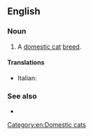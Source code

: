 ==English==

===Noun===
{{en-noun|head=[[Turkish]] [[Vankedisi]]|?}}

# A [[domestic cat]] [[breed]].

====Translations====
{{checktrans-top}}
* Italian: {{t-check|it|gatto Turkish Vankedisi}}
{{trans-bottom}}

===See also===
* {{pedia|Turkish Vankedisi}}
[[Category:en:Domestic cats]]